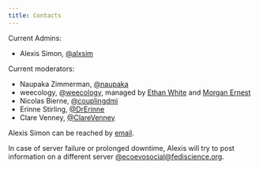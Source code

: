 ```yaml
---
title: Contacts
---
```


Current Admins:

* Alexis Simon, [@alxsim](https://ecoevo.social/@alxsim)

Current moderators:

* Naupaka Zimmerman, [@naupaka](https://ecoevo.social/@naupaka)
* weecology, [@weecology](https://ecoevo.social/@weecology),
	managed by [Ethan White](https://mastodon.social/@ethanwhite) and [Morgan Ernest](https://mastodon.social/@skmorgane)
* Nicolas Bierne, [@couplingdmi](https://mastodon.social/@couplingdmi)
* Erinne Stirling, [@DrErinne](https://ecoevo.social/@DrErinne)
* Clare Venney, [@ClareVenney](https://ecoevo.social/@ClareVenney)

Alexis Simon can be reached by [email](mailto:ecoevo.social@gmail.com).

In case of server failure or prolonged downtime,
Alexis will try to post information on a different server [@ecoevosocial@fediscience.org](https://fediscience.org/@ecoevosocial).
